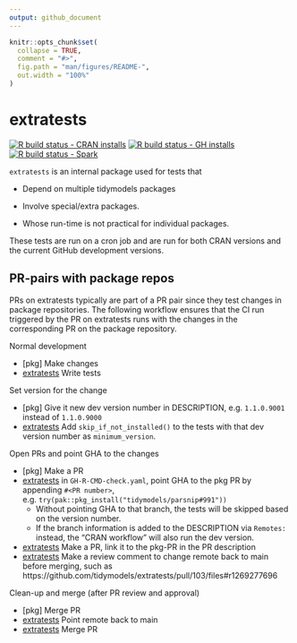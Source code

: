 ```yaml
---
output: github_document
---
```


<!-- README.md is generated from README.Rmd. Please edit that file -->

```r
knitr::opts_chunk$set(
  collapse = TRUE,
  comment = "#>",
  fig.path = "man/figures/README-",
  out.width = "100%"
)
```

# extratests

<!-- badges: start -->
[![R build status - CRAN installs](https://github.com/tidymodels/extratests/workflows/CRAN-R-CMD-check/badge.svg)](https://github.com/tidymodels/extratests/actions)
[![R build status - GH installs](https://github.com/tidymodels/extratests/workflows/GH-R-CMD-check/badge.svg)](https://github.com/tidymodels/extratests/actions)
[![R build status - Spark](https://github.com/tidymodels/extratests/workflows/spark-R-CMD-check/badge.svg)](https://github.com/tidymodels/extratests/actions)
<!-- badges: end -->

`extratests` is an internal package used for tests that

* Depend on multiple tidymodels packages

* Involve special/extra packages.  

* Whose run-time is not practical for individual packages. 

These tests are run on a cron job and are run for both CRAN versions and the current GitHub development versions. 


## PR-pairs with package repos

PRs on extratests typically are part of a PR pair since they test changes in package repositories. The following workflow ensures that the CI run triggered by the PR on extratests runs with the changes in the corresponding PR on the package repository.

Normal development

* [pkg] Make changes
* [extratests] Write tests

Set version for the change

* [pkg] Give it new dev version number in DESCRIPTION, e.g. `1.1.0.9001` instead of `1.1.0.9000`
* [extratests] Add `skip_if_not_installed()` to the tests with that dev version number as `minimum_version`.

Open PRs and point GHA to the changes

* [pkg] Make a PR
* [extratests] in `GH-R-CMD-check.yaml`, point GHA to the pkg PR by appending `#<PR number>`, e.g. `try(pak::pkg_install("tidymodels/parsnip#991"))`
  * Without pointing GHA to that branch, the tests will be skipped based on the version number.
  * If the branch information is added to the DESCRIPTION via `Remotes:` instead, the "CRAN workflow" will also run the dev version.
* [extratests] Make a PR, link it to the pkg-PR in the PR description
* [extratests] Make a review comment to change remote back to main before merging, such as https://github.com/tidymodels/extratests/pull/103/files#r1269277696

Clean-up and merge (after PR review and approval)

* [pkg] Merge PR
* [extratests] Point remote back to main
* [extratests] Merge PR
